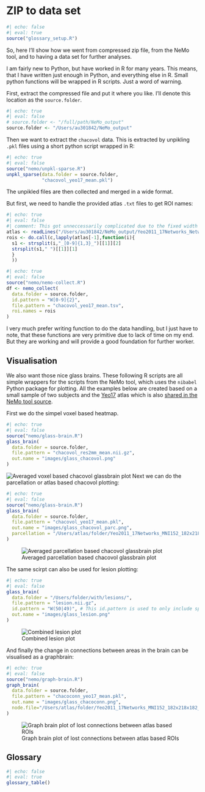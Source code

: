 # ZIP to data set

```r
#| echo: false
#| eval: true
source("glossary_setup.R")
```

So, here I'll show how we went from compressed zip file, from the NeMo tool, and to having a data set for further analyses.

I am fairly new to Python, but have worked in R for many years. This means, that I have written just enough in Python, and everything else in R. Small python functions will be wrapped in R scripts. Just a word of warning.

First, extract the compressed file and put it where you like. I'll denote this location as the `source.folder`.

```r
#| echo: true
#| eval: false
# source.folder <- "/full/path/NeMo_output"
source.folder <- "/Users/au301842/NeMo_output"
```

Then we want to extract the `chacovol` data. This is extracted by unpikling `.pkl` files using a short python script wrapped in R:

```r
#| echo: true
#| eval: false
source("nemo/unpkl-sparse.R")
unpkl_sparse(data.folder = source.folder,
             "chacovol_yeo17_mean.pkl")
```

The unpikled files are then collected and merged in a wide format.

But first, we need to handle the provided atlas `.txt` files to get ROI names:

```r
#| echo: true
#| eval: false
#| comment: This got unneccessarily complicated due to the fixed width format of the provided atlas file. Sure you can do better!
atlas <- readLines("/Users/au301842/NeMo_output/Yeo2011_17Networks_NetworkNames_ColorLUT.txt")
rois <- do.call(c,lapply(atlas[-1],function(i){
  s1 <- strsplit(i,"_[0-9]{1,3}_")[[1]][2]
  strsplit(s1," ")[[1]][1]
  }
  ))
```

```r
#| echo: true
#| eval: false
source("nemo/nemo-collect.R")
df <- nemo_collect(
  data.folder = source.folder,
  id.pattern = "W[0-9]{2}",
  file.pattern = "chacovol_yeo17_mean.tsv",
  roi.names = rois
)
```

I very much prefer writing function to do the data handling, but I just have to note, that these functions are very primitive due to lack of time on my end. But they are working and will provide a good foundation for further worker.

## Visualisation

We also want those nice glass brains. These following R scripts are all simple wrappers for the scripts from the NeMo tool, which uses the `nibabel` Python package for plotting. All the examples below are created based on a small sample of two subjects and the [Yeo17](https://pubmed.ncbi.nlm.nih.gov/21653723/) atlas which is also [shared in the NeMo tool source](https://github.com/kjamison/nemo/tree/master/website/atlases).

First we do the simpel voxel based heatmap.

```r
#| echo: true
#| eval: false
source("nemo/glass-brain.R")
glass_brain(
  data.folder = source.folder,
  file.pattern = "chacovol_res2mm_mean.nii.gz",
  out.name = "images/glass_chacovol.png"
)
```

![Averaged voxel based chacovol glassbrain plot](images/glass_chacovol.png){fig-align="center"}
Next we can do the parcellation or atlas based chacovol plotting:

```r
#| echo: true
#| eval: false
source("nemo/glass-brain.R")
glass_brain(
  data.folder = source.folder,
  file.pattern = "chacovol_yeo17_mean.pkl",
  out.name = "images/glass_chacovol_parc.png",
  parcellation = "/Users/atlas/folder/Yeo2011_17Networks_MNI152_182x218x182_LiberalMask.nii.gz"
)
```

![Averaged parcellation based chacovol glassbrain plot](images/glass_chacovol_parc.png){fig-align="center"}

The same scirpt can also be used for lesion plotting:

```r
#| echo: true
#| eval: false
glass_brain(
  data.folder = "/Users/folder/with/lesions/",
  file.pattern = "lesion.nii.gz",
  id.pattern = "W(50|49)", # This id.pattern is used to only include specified ids
  out.name = "images/glass_lesion.png"
)
```

![Combined lesion plot](images/glass_lesion.png){fig-align="center"}

And finally the change in connections between areas in the brain can be visualised as a graphbrain:

```r
#| echo: true
#| eval: false
source("nemo/graph-brain.R")
graph_brain(
  data.folder = source.folder,
  file.pattern = "chacoconn_yeo17_mean.pkl",
  out.name = "images/glass_chacoconn.png",
  node.file="/Users/atlas/folder/Yeo2011_17Networks_MNI152_182x218x182_LiberalMask.nii.gz"
)
```

![Graph brain plot of lost connections between atlas based ROIs](images/glass_chacoconn.png){fig-align="center"}

## Glossary

```r
#| echo: false
#| eval: true
glossary_table()
```

